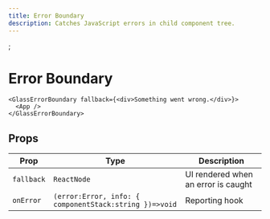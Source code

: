 ```yaml
---
title: Error Boundary
description: Catches JavaScript errors in child component tree.
---
```


;

# Error Boundary

```tsx
<GlassErrorBoundary fallback={<div>Something went wrong.</div>}>
  <App />
</GlassErrorBoundary>
```

## Props

| Prop       | Type                                                   | Description                         |
| ---------- | ------------------------------------------------------ | ----------------------------------- |
| `fallback` | `ReactNode`                                            | UI rendered when an error is caught |
| `onError`  | `(error:Error, info: { componentStack:string })=>void` | Reporting hook                      |
